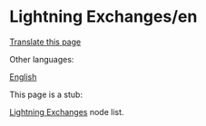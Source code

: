 <span id="lightning-exchangesen"></span>
= Lightning Exchanges/en =

<div class="mw-pt-translate-header noprint" dir="ltr" lang="en">

[[Special_Translate_amp_group_page_Lightning_Exchanges_amp_language_en_amp_action_page_amp_filter_.html|Translate this page]]

</div>
<div class="mw-parser-output">

<div class="mw-pt-languages noprint" lang="en" dir="ltr">

<div class="mw-pt-languages-label">

Other languages:

</div>
<div class="mw-pt-languages-list">

[[/plebnet.wiki/wiki/Lightning_Exchanges|English]]

</div>

</div>
This page is a stub:

[https://github.com/theDavidCoen/LightningExchanges Lightning Exchanges] node list.


</div>
